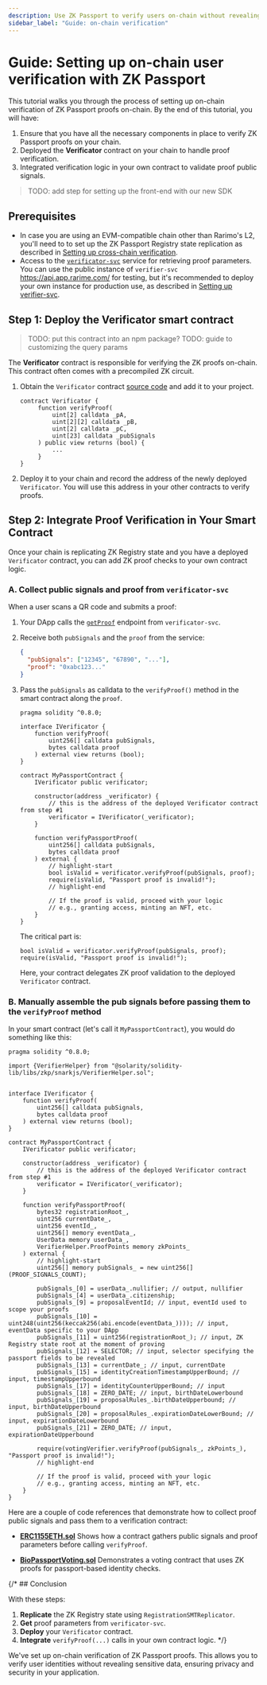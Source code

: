 ```yaml
---
description: Use ZK Passport to verify users on-chain without revealing private data. Learn how to implement the verification process step-by-step.
sidebar_label: "Guide: on-chain verification"
---
```



# Guide: Setting up on-chain user verification with ZK Passport

This tutorial walks you through the process of setting up on-chain verification of ZK Passport proofs on-chain. By the end of this tutorial, you will have:

1. Ensure that you have all the necessary components in place to verify ZK Passport proofs on your chain.
1. Deployed the **Verificator** contract on your chain to handle proof verification.
1. Integrated verification logic in your own contract to validate proof public signals.

>TODO: add step for setting up the front-end with our new SDK

## Prerequisites

- In case you are using an EVM-compatible chain other than Rarimo's L2, you'll need to to set up the ZK Passport Registry state replication as described in [Setting up cross-chain verification](/zk-passport/guide-setting-up-cross-chain-replication).
- Access to the [`verificator-svc`](https://github.com/rarimo) service for retrieving proof parameters. You can use the public instance of `verifier-svc` <OutLink href="https://api.app.rarime.com/">https://api.app.rarime.com/</OutLink>  for testing, but it's recommended to deploy your own instance for production use, as described in [Setting up verifier-svc](/zk-passport/guide-setting-up-verifier-svc).

## Step 1: Deploy the Verificator smart contract

>TODO: put this contract into an npm package?
>TODO: guide to customizing the query params

The **Verificator** contract is responsible for verifying the ZK proofs on-chain. This contract often comes with a precompiled ZK circuit.

1. Obtain the `Verificator` contract [source code](https://github.com/rarimo/passport-voting-contracts/blob/4cccd0ca8613330c4af68d8e0f7ca46bd3b68ac9/contracts/voting/verifiers/BioPassportVotingVerifier.sol) and add it to your project.

   ```solidity
   contract Verificator {
        function verifyProof(
            uint[2] calldata _pA,
            uint[2][2] calldata _pB,
            uint[2] calldata _pC,
            uint[23] calldata _pubSignals
        ) public view returns (bool) {
            ...
        }
   }
   ```
1. Deploy it to your chain and record the address of the newly deployed `Verificator`. You will use this address in your other contracts to verify proofs.

## Step 2: Integrate Proof Verification in Your Smart Contract

Once your chain is replicating ZK Registry state and you have a deployed `Verificator` contract, you can add ZK proof checks to your own contract logic.

### A. Collect public signals and proof from `verificator-svc`

When a user scans a QR code and submits a proof:

1. Your DApp calls the [`getProof`](https://rarimo.github.io/verificator-svc/#tag/User-verification/operation/getProof) endpoint from `verificator-svc`.
1. Receive both `pubSignals` and the `proof` from the service:

   ```json
   {
     "pubSignals": ["12345", "67890", "..."],
     "proof": "0xabc123..."
   }
   ```

1. Pass the `pubSignals` as calldata to the `verifyProof()` method in the smart contract along the `proof`.

    ```solidity
    pragma solidity ^0.8.0;

    interface IVerificator {
        function verifyProof(
            uint256[] calldata pubSignals,
            bytes calldata proof
        ) external view returns (bool);
    }

    contract MyPassportContract {
        IVerificator public verificator;

        constructor(address _verificator) {
            // this is the address of the deployed Verificator contract from step #1
            verificator = IVerificator(_verificator);
        }

        function verifyPassportProof(
            uint256[] calldata pubSignals,
            bytes calldata proof
        ) external {
            // highlight-start
            bool isValid = verificator.verifyProof(pubSignals, proof);
            require(isValid, "Passport proof is invalid!");
            // highlight-end

            // If the proof is valid, proceed with your logic
            // e.g., granting access, minting an NFT, etc.
        }
    }
    ```

    The critical part is:

    ```solidity
    bool isValid = verificator.verifyProof(pubSignals, proof);
    require(isValid, "Passport proof is invalid!");
    ```

    Here, your contract delegates ZK proof validation to the deployed `Verificator` contract.

### B. Manually assemble the pub signals before passing them to the `verifyProof` method

In your smart contract (let's call it `MyPassportContract`), you would do something like this:

```solidity
pragma solidity ^0.8.0;

import {VerifierHelper} from "@solarity/solidity-lib/libs/zkp/snarkjs/VerifierHelper.sol";


interface IVerificator {
    function verifyProof(
        uint256[] calldata pubSignals,
        bytes calldata proof
    ) external view returns (bool);
}

contract MyPassportContract {
    IVerificator public verificator;

    constructor(address _verificator) {
        // this is the address of the deployed Verificator contract from step #1
        verificator = IVerificator(_verificator);
    }

    function verifyPassportProof(
        bytes32 registrationRoot_,
        uint256 currentDate_,
        uint256 eventId_,
        uint256[] memory eventData_,
        UserData memory userData_,
        VerifierHelper.ProofPoints memory zkPoints_
    ) external {
        // highlight-start
        uint256[] memory pubSignals_ = new uint256[](PROOF_SIGNALS_COUNT);

        pubSignals_[0] = userData_.nullifier; // output, nullifier
        pubSignals_[4] = userData_.citizenship;
        pubSignals_[9] = proposalEventId; // input, eventId used to scope your proofs
        pubSignals_[10] = uint248(uint256(keccak256(abi.encode(eventData_)))); // input, eventData specific to your DApp
        pubSignals_[11] = uint256(registrationRoot_); // input, ZK Registry state root at the moment of proving
        pubSignals_[12] = SELECTOR; // input, selector specifying the passport fields to be revealed
        pubSignals_[13] = currentDate_; // input, currentDate
        pubSignals_[15] = identityCreationTimestampUpperBound; // input, timestampUpperbound
        pubSignals_[17] = identityCounterUpperBound; // input
        pubSignals_[18] = ZERO_DATE; // input, birthDateLowerbound
        pubSignals_[19] = proposalRules_.birthDateUpperbound; // input, birthDateUpperbound
        pubSignals_[20] = proposalRules_.expirationDateLowerBound; // input, expirationDateLowerbound
        pubSignals_[21] = ZERO_DATE; // input, expirationDateUpperbound

        require(votingVerifier.verifyProof(pubSignals_, zkPoints_), "Passport proof is invalid!");
        // highlight-end

        // If the proof is valid, proceed with your logic
        // e.g., granting access, minting an NFT, etc.
    }
}
```

Here are a couple of code references that demonstrate how to collect proof public signals and pass them to a verification contract:

- **[ERC1155ETH.sol](https://github.com/rarimo/eip1155-eth/blob/main/contracts/ERC1155ETH.sol#L155)**
  Shows how a contract gathers public signals and proof parameters before calling `verifyProof`.

- **[BioPassportVoting.sol](https://github.com/rarimo/passport-voting-contracts/blob/master/contracts/voting/BioPassportVoting.sol#L65)**
  Demonstrates a voting contract that uses ZK proofs for passport-based identity checks.


{/* ## Conclusion

With these steps:

1. **Replicate** the ZK Registry state using `RegistrationSMTReplicator`.
2. **Get** proof parameters from `verificator-svc`.
3. **Deploy** your `Verificator` contract.
4. **Integrate** `verifyProof(...)` calls in your own contract logic. */}

We've set up on-chain verification of ZK Passport proofs. This allows you to verify user identities without revealing sensitive data, ensuring privacy and security in your application.
